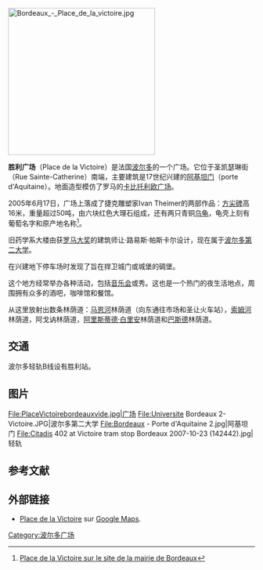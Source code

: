 [[File:Bordeaux_-_Place_de_la_victoire.jpg|300px]]
{{coord|44|49|50.88|N|0|34|21.89|W|type:landmark|format=dms}}

'''胜利广场'''（Place de la Victoire）是法国[[波尔多|波尔多]]的一个广场。它位于圣凯瑟琳街（Rue Sainte-Catherine）南端，主要建筑是17世纪兴建的[[阿基坦门|阿基坦门]]（porte d'Aquitaine）。地面造型模仿了罗马的[[卡比托利欧广场|卡比托利欧广场]]。  

2005年6月17日，广场上落成了捷克雕塑家Ivan Theimer的两部作品：[[方尖碑|方尖碑]]高16米，重量超过50吨，由六块红色大理石组成，还有两只青铜[[乌龟|乌龟]]，龟壳上刻有葡萄名字和原产地名称<ref>[http://www.bordeaux.fr/ebx/portals/ebx.portal?_nfpb=true&_pageLabel=pgFicheLieu&classofcontent=lieu&id=3333 Place de la Victoire sur le site de la mairie de Bordeaux]</ref>。 

旧药学系大楼由获[[罗马大奖|罗马大奖]]的建筑师让·路易斯·帕斯卡尔设计，现在属于[[波尔多第二大学|波尔多第二大学]]。

在兴建地下停车场时发现了旨在捍卫城门或城堡的碉堡。

这个地方经常举办各种活动，包括[[音乐会|音乐会]]或秀。这也是一个热门的夜生活地点，周围拥有众多的酒吧，咖啡馆和餐馆。

从这里放射出数条林荫道：[[马恩河|马恩河]]林荫道（向东通往市场和圣让火车站），[[索姆河|索姆河]]林荫道，阿戈讷林荫道，[[阿里斯蒂德·白里安|阿里斯蒂德·白里安]]林荫道和[[巴斯德|巴斯德]]林荫道。

==交通==

波尔多轻轨B线设有胜利站。

==图片==
<gallery>
File:PlaceVictoirebordeauxvide.jpg|广场
File:Universite Bordeaux 2-Victoire.JPG|波尔多第二大学
File:Bordeaux - Porte d'Aquitaine 2.jpg|阿基坦门
File:Citadis 402 at Victoire tram stop Bordeaux 2007-10-23 (142442).jpg|轻轨
</gallery>

==参考文献==
<div class="references-small">
<references></references>
</div>

== 外部链接==
{{commonscat|Place de la Victoire (Bordeaux)}}
*[http://maps.google.fr/maps?f=q&hl=fr&geocode=&g=place+de+la+victoire+bordeaux&ie=UTF8&layer=x&ll=44.830899,-0.572715&spn=0.005745,0.00957&z=17 Place de la Victoire] sur [[Google_Maps|Google Maps]].

[[Category:波尔多广场|Category:波尔多广场]]